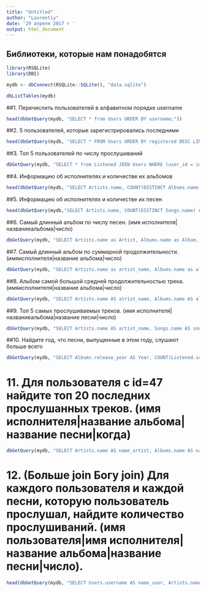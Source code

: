 ```yaml
---
title: "Untitled"
author: "Lavrentiy"
date: '29 апреля 2017 г '
output: html_document
---
```


## Библиотеки, которые нам понадобятся
```r
library(RSQLite)
library(DBI)
```


```r
mydb <- dbConnect(RSQLite::SQLite(), "data.sqlite")

dbListTables(mydb)
```


##1. Перечислить пользователей в алфавитном порядке username
```r
head(dbGetQuery(mydb, "SELECT * from Users ORDER BY username;"))

```

##2. 5 пользователей, которые зарегистрировались последними
```r
head(dbGetQuery(mydb, "SELECT * FROM Users ORDER BY registered DESC LIMIT 5;"))

```

##3. Топ 5 пользователей по числу прослушиваний
```r
dbGetQuery(mydb, "SELECT * from Listened JOIN Users WHERE (user_id = id) GROUP BY username ORDER BY count(song_id) DESC LIMIT 5;")
```

##4. Информацию об исполнителях и количестве их альбомов
```r
head(dbGetQuery(mydb, "SELECT Artists.name, COUNT(DISTINCT Albums.name) AS 'Albums #' FROM Albums JOIN Artists ON (Albums.artist_id=Artists.id) GROUP BY artist_id;"))

```

##5. Информацию об исполнителях и количестве их песен
```r
head(dbGetQuery(mydb,"SELECT Artists.name, COUNT(DISTINCT Songs.name) AS 'Songs #' FROM Songs JOIN Albums ON Songs.album_id=Albums.id JOIN Artists ON Albums.artist_id=Artists.id GROUP BY artist_id;"))
```

##6. Самый длинный альбом по числу песен. (имя исполнителя|названиеальбома|число)
```r
dbGetQuery(mydb, "SELECT Artists.name as Artist, Albums.name as Album, count(Albums.id) as total_songs FROM Artists JOIN Albums JOIN Songs WHERE Artists.id = Albums.artist_id AND Albums.id = Songs.Album_id GROUP BY Albums.id ORDER BY total_songs DESC LIMIT 1;")
```

##7. Самый длинный альбом по суммарной продолжительности. (имяисполнителя|название альбома|число)
```r
dbGetQuery(mydb, "SELECT Artists.name as artist_name, Albums.name as album_name, total(Songs.duration) as all_duration FROM Artists JOIN Albums JOIN Songs WHERE Artists.id = Albums.artist_id AND Albums.id = Songs.Album_id GROUP BY Albums.id ORDER BY all_duration DESC LIMIT 1;")
```

##8. Альбом самой большой средней продолжительностью трека. (имяисполнителя|название альбома|число)
```r
dbGetQuery(mydb, "SELECT Artists.name AS atrist_name, Albums.name AS album_name, AVG(Songs.duration) AS mean_duration FROM Songs JOIN Albums ON Songs.album_id=Albums.id JOIN Artists ON Albums.artist_id=Artists.id GROUP BY album_id ORDER BY mean_duration DESC LIMIT 1;")
```

##9. Топ 5 самых прослушиваемых треков. (имя исполнителя|названиеальбома|название песни|число)
```r
dbGetQuery(mydb, "SELECT Artists.name AS artist_name, Songs.name AS song_name, Albums.name AS album_name, COUNT(Listened.song_id) AS amount_listened FROM Songs JOIN Albums ON Songs.album_id=Albums.id JOIN Listened ON Songs.id=Listened.song_id JOIN Artists ON Albums.artist_id=Artists.id GROUP BY Songs.id ORDER BY amount_listened DESC LIMIT 5;")
```

##10. Найдите год, что песни, выпущенные в этом году, слушают больше всего
```r
dbGetQuery(mydb, "SELECT Albums.release_year AS Year, COUNT(Listened.song_id) AS amount_listened FROM Albums JOIN Songs JOIN Listened WHERE Albums.id=Songs.album_id AND Songs.id=Listened.song_id GROUP BY Year ORDER BY amount_listened DESC LIMIT 1;")
```
# 11. Для пользователя с id=47 найдите топ 20 последних прослушанных треков. (имя исполнителя|название альбома|название песни|когда)
```r
dbGetQuery(mydb, "SELECT Artists.name AS name_artist, Albums.name AS name_album, Songs.name AS name_song, Listened.start_time AS time FROM Listened JOIN Songs JOIN Albums JOIN Artists JOIN Users WHERE Songs.id=Listened.song_id AND Albums.id=Songs.album_id AND Artists.id=Albums.artist_id AND Users.id=Listened.user_id AND Users.id=47 ORDER BY Listened.start_time DESC LIMIT 20;")
```

# 12. (Больше join Богу join) Для каждого пользователя и каждой песни, которую пользователь прослушал, найдите количество прослушиваний. (имя пользователя|имя исполнителя|название альбома|название песни|число).
```r
head(dbGetQuery(mydb, "SELECT Users.username AS name_user, Artists.name AS name_artist, Albums.name AS album_name, Songs.name AS song_name, COUNT(Listened.song_id) AS listen FROM Songs JOIN Artists On Albums.artist_id=Artists.id JOIN Albums ON Songs.album_id=Albums.id JOIN Listened ON Songs.id=Listened.song_id JOIN Users ON Listened.user_id=Users.id GROUP BY name_user, song_name;"))
```
